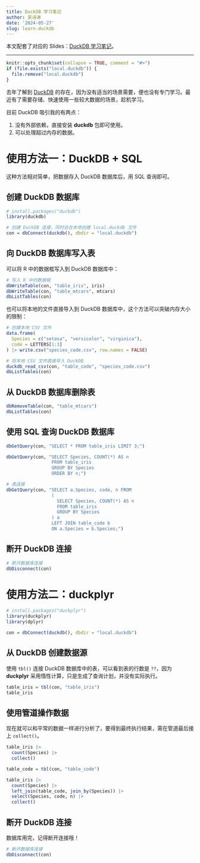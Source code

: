 ```yaml
---
title: DuckDB 学习笔记
author: 吴诗涛
date: '2024-05-27'
slug: learn-duckdb
---
```


本文配套了对应的 Slides：[DuckDB 学习笔记](../../slides/duckdb)。

---

```r
knitr::opts_chunk$set(collapse = TRUE, comment = "#>")
if (file.exists("local.duckdb")) {
  file.remove("local.duckdb")
}
```

去年了解到 [DuckDB](https://duckdb.org/) 的存在，因为没有适当的场景需要，便也没有专门学习。最近有了需要存储、快速使用一些较大数据的场景，趁机学习。

目前 DuckDB 吸引我的有两点：

1. 没有外部依赖，直接安装 **duckdb** 包即可使用。
1. 可以处理超过内存的数据。

# 使用方法一：DuckDB + SQL

这种方法相对简单，把数据存入 DuckDB 数据库后，用 SQL 查询即可。

## 创建 DuckDB 数据库

```r
# install.packages("duckdb")
library(duckdb)

# 创建 DuckDB 连接，同时会在本地创建 local.duckdb 文件
con = dbConnect(duckdb(), dbdir = "local.duckdb")
```

## 向 DuckDB 数据库写入表

可以将 R 中的数据框写入到 DuckDB 数据库中：

```r
# 写入 R 中的数据框
dbWriteTable(con, "table_iris", iris)
dbWriteTable(con, "table_mtcars", mtcars)
dbListTables(con)
```

也可以将本地的文件直接导入到 DuckDB 数据库中，这个方法可以突破内存大小的限制：

```r
# 创建本地 CSV 文件
data.frame(
  Species = c("setosa", "versicolor", "virginica"),
  code = LETTERS[1:3]
) |> write.csv("species_code.csv", row.names = FALSE)

# 将本地 CSV 文件直接导入 DuckDB
duckdb_read_csv(con, "table_code", "species_code.csv")
dbListTables(con)
```

## 从 DuckDB 数据库删除表

```r
dbRemoveTable(con, "table_mtcars")
dbListTables(con)
```

## 使用 SQL 查询 DuckDB 数据库

```r
dbGetQuery(con, "SELECT * FROM table_iris LIMIT 3;")
```

```r
dbGetQuery(con, "SELECT Species, COUNT(*) AS n
                 FROM table_iris
                 GROUP BY Species
                 ORDER BY n;")
```

```r
# 表连接
dbGetQuery(con, "SELECT a.Species, code, n FROM
                 (
                   SELECT Species, COUNT(*) AS n
                   FROM table_iris
                   GROUP BY Species
                 ) a
                 LEFT JOIN table_code b
                 ON a.Species = b.Species;")
```

## 断开 DuckDB 连接

```r
# 断开数据库连接
dbDisconnect(con)
```

# 使用方法二：duckplyr

```r
# install.packages("duckplyr")
library(duckplyr)
library(dplyr)

con = dbConnect(duckdb(), dbdir = "local.duckdb")
```

## 从 DuckDB 创建数据源

使用 `tbl()` 连接 DuckDB 数据库中的表，可以看到表的行数是 `??`，因为 **duckplyr** 采用惰性计算，只是生成了查询计划，并没有实际执行。

```r
table_iris = tbl(con, "table_iris")
table_iris
```

## 使用管道操作数据

现在就可以和平常的数据一样进行分析了，要得到最终执行结果，需在管道最后接上 `collect()`。

```r
table_iris |> 
  count(Species) |> 
  collect()
```

```r
table_code = tbl(con, "table_code")

table_iris |> 
  count(Species) |> 
  left_join(table_code, join_by(Species)) |> 
  select(Species, code, n) |> 
  collect()
```

## 断开 DuckDB 连接

数据库用完，记得断开连接哦！

```r
# 断开数据库连接
dbDisconnect(con)
```



